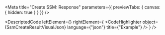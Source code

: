 
<Meta title="Create SSM: Response" parameters={{ previewTabs: { canvas: { hidden: true } } }} />

<DescriptedCode
  leftElement={<SsmCreateResultDesc />}
  rightElement={
    <CodeHighlighter
      object={SsmCreateResultVisualJson}
      language={"json"}
      title={"Example"}
    />
  }
/>
